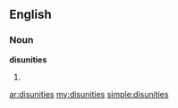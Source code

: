 ==English==

===Noun===
'''disunities'''

# {{plural of|[[disunity]]}}

[[ar:disunities]]
[[my:disunities]]
[[simple:disunities]]